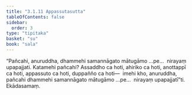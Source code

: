 ```yaml
---
title: "3.1.11 Appassutasutta"
tableOfContents: false
sidebar:
  order: 3
type: "tipitaka"
basket: "su"
book: "sala"
---
```



<DynamicBreadcrumb />

<Division number="290" book="sala" bookNo="13" page="439">

<Paragraph number="1261" book="sala">
“Pañcahi, anuruddha, dhammehi samannāgato mātugāmo …pe…  nirayaṃ upapajjati. Katamehi pañcahi? Assaddho ca hoti, ahiriko ca hoti, anottappī ca hoti, appassuto ca hoti, duppañño ca hoti—  imehi kho, anuruddha, pañcahi dhammehi samannāgato mātugāmo …pe…  nirayaṃ upapajjatī”ti.

</Paragraph>
</Division>

<Paragraph number="1262" type="center" book="sala">
Ekādasamaṃ.
</Paragraph>